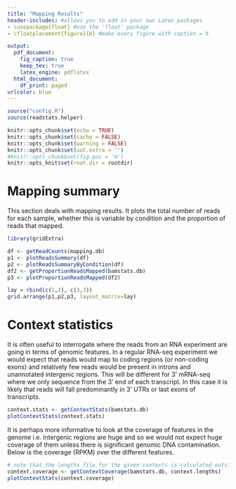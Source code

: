 ```yaml
---
title: "Mapping Results"
header-includes: #allows you to add in your own Latex packages
- \usepackage{float} #use the 'float' package
- \floatplacement{figure}{H} #make every figure with caption = h

output:
  pdf_document:
    fig_caption: true
    keep_tex: true
    latex_engine: pdflatex
  html_document:
    df_print: paged
urlcolor: blue
---
```


```r
source("config.R")
source(readstats.helper)
```

```r
knitr::opts_chunk$set(echo = TRUE)
knitr::opts_chunk$set(cache = FALSE)
knitr::opts_chunk$set(warning = FALSE)
knitr::opts_chunk$set(out.extra = '')
#knitr::opts_chunk$set(fig.pos = 'H')
knitr::opts_knit$set(root.dir = rootdir)
```

# Mapping summary

This section deals with mapping results. It plots the total number of reads for each sample, whether this is variable by condition
and the proportion of reads that mapped.

```r
library(gridExtra)

df <- getReadCounts(mapping.db)
p1 <- plotReadsSummary(df)
p2 <- plotReadsSummaryByCondition(df)
df2 <- getProportionReadsMapped(bamstats.db)
p3 <- plotProportionReadsMapped(df2)

lay = rbind(c(1,2), c(3,3))
grid.arrange(p1,p2,p3, layout_matrix=lay)


```

\newpage

# Context statistics

It is often useful to interrogate where the reads from an RNA experiment are going in terms of genomic features. In a regular RNA-seq experiment
we would expect that reads would map to coding regions (or non-coding exons) and relatively few reads would be present in introns and unannotated
intergenic regions. This will be different for 3' mRNA-seq where we only sequence from the 3' end of each transcript. In this case it is likely
that reads will fall predominantly in 3' UTRs or last exons of transcripts.

```r

context.stats <- getContextStats(bamstats.db)
plotContextStats(context.stats)
```

\newpage

It is perhaps more informative to look at the coverage of features in the genome i.e. intergenic regions are huge and so we would
not expect huge coverage of them unless there is significant genomic DNA contamination. Below is the coverage (RPKM) over the
different features.

```r

# note that the lengths file for the given contexts is calculated outside of any pipeline
context.coverage <- getContextCoverage(bamstats.db, context.lengths)
plotContextStats(context.coverage)

```
